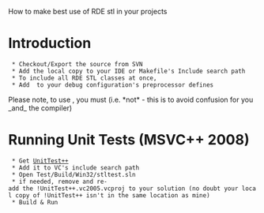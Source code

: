 How to make best use of RDE stl in your projects

= Introduction =
  * Checkout/Export the source from SVN
  * Add the local copy to your IDE or Makefile's Include search path 
  * To include all RDE STL classes at once, {{{#include <rdestl.h>}}}
  * Add {{{RDE_DEBUG}}} to your debug configuration's preprocessor defines

Please note, to use {{{rde::string}}}, you must {{{#include <rde_string.h>}}}  (i.e. *not* {{{#include <string.h>}}} - this is to avoid confusion for you _and_ the compiler)

= Running Unit Tests (MSVC++ 2008) =
  * Get [http://unittest-cpp.sourceforge.net UnitTest++]
  * Add it to VC's include search path
  * Open Test/Build/Win32/stltest.sln
  * if needed, remove and re-add the !UnitTest++.vc2005.vcproj to your solution (no doubt your local copy of !UnitTest++ isn't in the same location as mine)
  * Build & Run